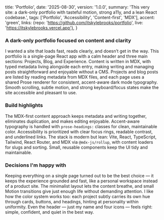   title: 'Portfolio',
  date: '2025-08-30',
  version: '1.0.0',
  summary: 'This very site: a dark-only portfolio with tasteful motion, strong a11y, and a lean React codebase.',
  tags: ['Portfolio', 'Accessibility', 'Content-first', 'MDX'],
  accent: 'green',
  links: {repo: 'https://github.com/itskylebrooks/portfolio', live: 'https://itskylebrooks.vercel.app'},
}

### A dark-only portfolio focused on content and clarity

I wanted a site that loads fast, reads clearly, and doesn’t get in the way. This portfolio is a single-page React app with a calm header and three main sections: Projects, Blog, and Experience. Content is written in MDX, with typed metadata living alongside each entry, making writing and managing posts straightforward and enjoyable without a CMS. Projects and blog posts are listed by reading metadata from MDX files, and each page uses a shared Prose renderer for consistent, accent-aware dark mode typography. Smooth scrolling, subtle motion, and strong keyboard/focus states make the site accessible and pleasant to use.

### Build highlights

The MDX-first content approach keeps metadata and writing together, eliminates duplication, and makes editing enjoyable. Accent-aware typography is handled with `prose-headings:` classes for clean, maintainable color. Accessibility is prioritized with clear focus rings, readable contrast, and underlined links. The stack is modern but lean: Vite, React, TypeScript, Tailwind, React Router, and MDX via `@mdx-js/rollup`, with content loaders for slugs and sorting. Small, reusable components keep the UI tidy and maintainable.

### Decisions I'm happy with

Keeping everything on a single page turned out to be the best choice — it keeps the experience grounded and fast, like a personal workspace instead of a product site. The minimalist layout lets the content breathe, and small Motion transitions give just enough life without demanding attention. I like how the color system works too: each project subtly carries its own hue through cards, buttons, and headings, hinting at personality within uniformity. Even the header — just my name and four icons — feels right: simple, confident, and quiet in the best way.